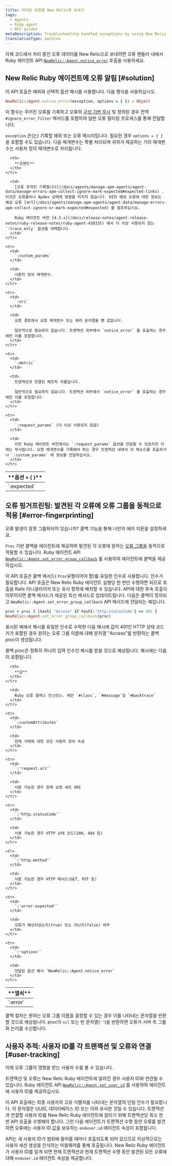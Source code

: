 ```yaml
---
title: 처리된 오류를 New Relic에 보내기
tags:
  - Agents
  - Ruby agent
  - API guides
metaDescription: Troubleshooting handled exceptions by using New Relic's API to tell the Ruby agent to notice a handled error.
translationType: machine
---
```


자체 코드에서 처리 중인 오류 데이터를 New Relic으로 보내려면 오류 핸들러 내에서 Ruby 에이전트 API [`NewRelic::Agent.notice_error`](https://www.rubydoc.info/github/newrelic/newrelic-ruby-agent/NewRelic/Agent#notice_error-instance_method) 호출을 사용하세요.

## New Relic Ruby 에이전트에 오류 알림 [#solution]

이 API 호출은 예외와 선택적 옵션 해시를 사용합니다. 다음 형식을 사용하십시오.

```rb
NewRelic::Agent.notice_error(exception, options = { }) ⇒ Object
```

이 함수는 주어진 오류를 기록하고 오류의 [구성 기반 무시](/docs/agents/ruby-agent/installation-configuration/ruby-agent-configuration#error_collector.ignore_errors) 및 정의된 경우 전역 `#ignore_error_filter` 메서드를 포함하여 일반 오류 필터링 프로세스를 통해 전달합니다.

`exception` 은(는) 기록할 예외 또는 오류 메시지입니다. 필요한 경우 `options = { }` 을 포함할 수도 있습니다. 다음 매개변수는 특별 처리되며 귀하가 제공하는 기타 매개변수는 사용자 정의 매개변수로 처리됩니다.

<table>
  <thead>
    <tr>
      <th width={200}>
        **옵션 = &#x7B; }**
      </th>

      <th>
        **코멘트**
      </th>
    </tr>
  </thead>

  <tbody>
    <tr>
      <td>
        `:expected`
      </td>

      <td>
        [오류 추적만 기록합니다](/docs/agents/manage-apm-agents/agent-data/manage-errors-apm-collect-ignore-mark-expected#expected-links) . 이것은 오류율이나 Apdex 상태에 영향을 미치지 않습니다. UI의 예상 오류에 대한 정보는 예상 오류 [보기](/docs/agents/manage-apm-agents/agent-data/manage-errors-apm-collect-ignore-or-mark-expected#expected) 를 참조하십시오.

        Ruby 에이전트 버전 [4.3.x](/docs/release-notes/agent-release-notes/ruby-release-notes/ruby-agent-430335) 에서 더 이상 사용되지 않는 `:trace_only` 옵션을 대체합니다.
      </td>
    </tr>

    <tr>
      <td>
        `:custom_params`
      </td>

      <td>
        사용자 정의 매개변수.
      </td>
    </tr>

    <tr>
      <td>
        `:uri`
      </td>

      <td>
        요청 경로에서 요청 매개변수 또는 쿼리 문자열을 뺀 값입니다.

        일반적으로 필요하지 않습니다. 트랜잭션 외부에서 `notice_error` 를 호출하는 경우에만 이를 포함합니다.
      </td>
    </tr>

    <tr>
      <td>
        `:metric`
      </td>

      <td>
        트랜잭션과 연결된 메트릭 이름입니다.

        일반적으로 필요하지 않습니다. 트랜잭션 외부에서 `notice_error` 를 호출하는 경우에만 이를 포함합니다.
      </td>
    </tr>

    <tr>
      <td>
        `:request_params` (더 이상 사용되지 않음)
      </td>

      <td>
        이전 Ruby 에이전트 버전에서는 `:request_params` 옵션을 전달할 수 있었지만 이제는 무시됩니다. 요청 매개변수를 기록해야 하는 경우 트랜잭션 내에서 이 메소드를 호출하거나 `:custom_params` 에 정보를 전달하십시오.
      </td>
    </tr>
  </tbody>
</table>

## 오류 핑거프린팅: 발견된 각 오류에 오류 그룹을 동적으로 적용 [#error-fingerprinting]

오류 발생이 잘못 그룹화되어 있습니까? 콜백 기능을 통해 나만의 에러 지문을 설정하세요.

`Proc` 기반 콜백을 에이전트에 제공하여 발견된 각 오류에 원하는 [오류 그룹을](/docs/errors-inbox/errors-inbox/#how-groups-work) 동적으로 적용할 수 있습니다. Ruby 에이전트 API [`NewRelic::Agent.set_error_group_callback`](https://www.rubydoc.info/github/newrelic/newrelic-ruby-agent/NewRelic/Agent#set_error_group_callback-instance_method) 를 사용하여 에이전트에 콜백을 제공하십시오.

이 API 호출은 콜백 메서드( `Proc`유형이어야 함)를 유일한 인수로 사용합니다. 인수가 필요합니다. API 호출은 New Relic Ruby 에이전트 실행당 한 번만 수행하면 되므로 호출을 Rails 이니셜라이저 또는 유사 항목에 배치할 수 있습니다. API에 대한 후속 호출이 이루어지면 콜백 메서드가 제공된 최신 메서드로 업데이트됩니다. 다음은 콜백이 정의되고 `NewRelic::Agent.set_error_group_callback` API 메서드에 전달되는 예입니다.

```rb
proc = proc { |hash| "Access" if hash[:'http.statusCode'] == 401 }
NewRelic::Agent.set_error_group_callback(proc)
```

표시된 예에서 해시를 유일한 인수로 수락한 다음 해시에 값이 401인 HTTP 상태 코드 키가 포함된 경우 원하는 오류 그룹 이름에 대해 문자열 "Access"를 반환하는 콜백 proc이 생성됩니다.

콜백 proc은 정확히 하나의 입력 인수인 해시를 받을 것으로 예상됩니다. 해시에는 다음이 포함됩니다.

<table>
  <thead>
    <tr>
      <th width={200}>
        **열쇠**
      </th>

      <th>
        **값**
      </th>
    </tr>
  </thead>

  <tbody>
    <tr>
      <td>
        `:error`
      </td>

      <td>
        Ruby 오류 클래스 인스턴스. 제안 `#class`, `#message`및 `#backtrace`
      </td>
    </tr>

    <tr>
      <td>
        `:customAttributes`
      </td>

      <td>
        현재 거래에 대한 모든 사용자 정의 속성
      </td>
    </tr>

    <tr>
      <td>
        `:'request.uri'`
      </td>

      <td>
        사용 가능한 경우 현재 요청 세트 URI
      </td>
    </tr>

    <tr>
      <td>
        `:'http.statusCode'`
      </td>

      <td>
        사용 가능한 경우 HTTP 상태 코드(200, 404 등)
      </td>
    </tr>

    <tr>
      <td>
        `:'http.method'`
      </td>

      <td>
        사용 가능한 경우 HTTP 메서드(GET, PUT 등)
      </td>
    </tr>

    <tr>
      <td>
        `:'error.expected'`
      </td>

      <td>
        오류가 예상되었는지(true) 또는 아닌지(false) 여부
      </td>
    </tr>

    <tr>
      <td>
        `:'options'`
      </td>

      <td>
        전달된 옵션 해시 `NewRelic::Agent.notice_error`
      </td>
    </tr>
  </tbody>
</table>

콜백 절차는 원하는 오류 그룹 이름을 결정할 수 있는 경우 이를 나타내는 문자열을 반환할 것으로 예상됩니다. proc이 `nil` 또는 빈 문자열(`''`)을 반환하면 오류가 서버 측 그룹화 논리를 수신합니다.

## 사용자 추적: 사용자 ID를 각 트랜잭션 및 오류와 연결 [#user-tracking]

이제 오류 그룹의 영향을 받는 사용자 수를 볼 수 있습니다.

트랜잭션 및 오류는 New Relic Ruby 에이전트에 알려진 경우 사용자 ID와 연관될 수 있습니다. Ruby 에이전트 API [`NewRelic::Agent.set_user_id`](https://www.rubydoc.info/github/newrelic/newrelic-ruby-agent/NewRelic/Agent#set_user_id-instance_method) 를 사용하여 에이전트에 사용자 ID를 제공하십시오.

이 API 호출에는 최종 사용자의 고유 식별자를 나타내는 문자열의 단일 인수가 필요합니다. 이 문자열은 UUID, 데이터베이스 ID 또는 이와 유사한 것일 수 있습니다. 트랜잭션과 연결할 사용자 ID를 New Relic Ruby 에이전트에 알리기 위해 트랜잭션당 최소 한 번 API 호출을 수행해야 합니다. 그런 다음 에이전트가 트랜잭션 수명 동안 오류를 발견하면 오류에는 사용자 ID 값을 보유하는 `enduser.id` 에이전트 속성이 포함됩니다.

API는 새 사용자 ID가 범위에 들어올 때마다 호출되도록 되어 있으므로 이상적으로는 사용자 세션 생성을 인식하는 미들웨어를 통해 호출됩니다. New Relic Ruby 에이전트가 사용자 ID를 알게 되면 현재 트랜잭션과 현재 트랜잭션 수명 동안 발견된 모든 오류에 대해 `enduser.id` 에이전트 속성을 제공합니다.